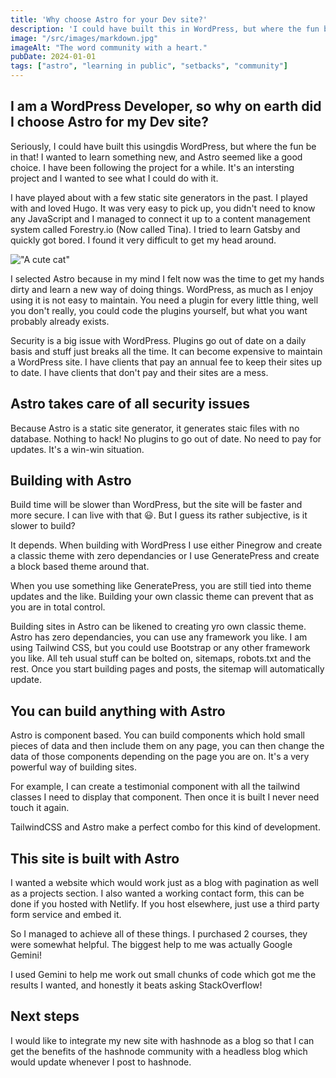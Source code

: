 ```yaml
---
title: 'Why choose Astro for your Dev site?'
description: 'I could have built this in WordPress, but where the fun be in that!'
image: "/src/images/markdown.jpg"
imageAlt: "The word community with a heart."
pubDate: 2024-01-01
tags: ["astro", "learning in public", "setbacks", "community"]
---
```


## I am a WordPress Developer, so why on earth did I choose Astro for my Dev site?

Seriously, I could have built this usingdis WordPress, but where the fun be in that! I wanted to learn something new, and Astro seemed like a good choice. I have been following the project for a while. It's an intersting project and I wanted to see what I could do with it.

I have played about with a few static site generators in the past. I played with and loved Hugo. It was very easy to pick up, you didn't need to know any JavaScript and I managed to connect it up to a content management system called Forestry.io (Now called Tina). I tried to learn Gatsby and quickly got bored. I found it very difficult to get my head around.

!["A cute cat"](../../images/question.jpg "A close-up photo of a cat")


I selected Astro because in my mind I felt now was the time to get my hands dirty and learn a new way of doing things. WordPress, as much as I enjoy using it is not easy to maintain. You need a plugin for every little thing, well you don't really, you could code the plugins yourself, but what you want probably already exists.

Security is a big issue with WordPress. Plugins go out of date on a daily basis and stuff just breaks all the time. It can become expensive to maintain a WordPress site. I have clients that pay an annual fee to keep their sites up to date. I have clients that don't pay and their sites are a mess.

## Astro takes care of all security issues

Because Astro is a static site generator, it generates staic files with no database. Nothing to hack! No plugins to go out of date. No need to pay for updates. It's a win-win situation.

## Building with Astro

Build time will be slower than WordPress, but the site will be faster and more secure. I can live with that 😃. But I guess its rather subjective, is it slower to build?

It depends. When building with WordPress I use either Pinegrow and create a classic theme with zero dependancies or I use GeneratePress and create a block based theme around that.

When you use something like GeneratePress, you are still tied into theme updates and the like. Building your own classic theme can prevent that as you are in total control.

Building sites in Astro can be likened to creating yro own classic theme. Astro has zero dependancies, you can use any framework you like. I am using Tailwind CSS, but you could use Bootstrap or any other framework you like. All teh usual stuff can be bolted on, sitemaps, robots.txt and the rest. Once you start building pages and posts, the sitemap will automatically update.

## You can build anything with Astro

Astro is component based. You can build components which hold small pieces of data and then include them on any page, you can then change the data of those components depending on the page you are on. It's a very powerful way of building sites. 

For example, I can create a testimonial component with all the tailwind classes I need to display that component. Then once it is built I never need touch it again.

TailwindCSS and Astro make a perfect combo for this kind of development.

## This site is built with Astro

I wanted a website which would work just as a blog with pagination as well as a projects section. I also wanted a working contact form, this can be done if you hosted with Netlify. If you host elsewhere, just use a third party form service and embed it.

So I managed to achieve all of these things. I purchased 2 courses, they were somewhat helpful. The biggest help to me was actually Google Gemini!

I used Gemini to help me work out small chunks of code which got me the results I wanted, and honestly it beats asking StackOverflow!

## Next steps

I would like to integrate my new site with hashnode as a blog so that I can get the benefits of the hashnode community with a headless blog which would update whenever I post to hashnode.

